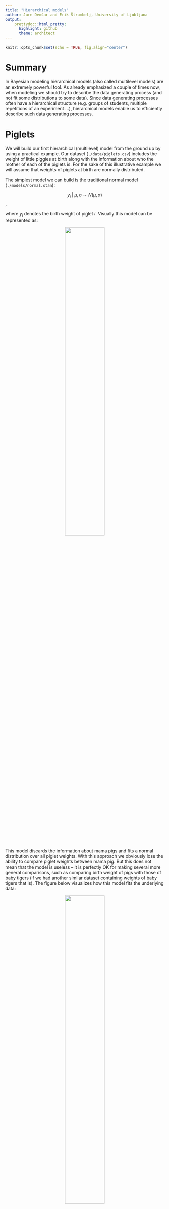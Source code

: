 ```yaml
---
title: "Hierarchical models"
author: Jure Demšar and Erik Štrumbelj, University of Ljubljana
output:
    prettydoc::html_pretty:
      highlight: github
      theme: architect
---
```


```r
knitr::opts_chunk$set(echo = TRUE, fig.align="center")
```


# Summary

In Bayesian modeling hierarchical models (also called multilevel models) are an extremely powerful tool. As already emphasized a couple of times now, when modeling we should try to describe the data generating process (and not fit some distributions to some data). Since data generating processes often have a hierarchical structure (e.g. groups of students, multiple repetitions of an experiment ...), hierarchical models enable us to efficiently describe such data generating processes.


# Piglets

We will build our first hierarchical (multilevel) model from the ground up by using a practical example. Our dataset (`./data/piglets.csv`) includes the weight of little piggies at birth along with the information about who the mother of each of the piglets is. For the sake of this illustrative example we will assume that weights of piglets at birth are normally distributed.

The simplest model we can build is the traditional normal model (`./models/normal.stan`):

$$y_i \; | \; \mu, \sigma \sim N(\mu, \sigma)$$,

where $y_i$ denotes the birth weight of piglet $i$. Visually this model can be represented as:

<center>
![](./figs/normal.png){width=50%}
</center>

This model discards the information about mama pigs and fits a normal distribution over all piglet weights. With this approach we obviously lose the ability to compare piglet weights between mama pig. But this does not mean that the model is useless -- it is perfectly OK for making several more general comparisons, such as comparing birth weight of pigs with those of baby tigers (if we had another similar dataset containing weights of baby tigers that is). The figure below visualizes how this model fits the underlying data:

<center>
![](./figs/normal_fit.png){width=50%}
</center>

If our goal is not to perform general comparisons but the comparison of piglet birth weights between different mama pigs, then we need a different model. We can simply model the mean of each group separately:

$$y_{g,i} \; | \; \mu_g, \sigma \sim N(\mu_g, \sigma)$$,

where $y_{g,i}$ represents the weight of piglet $i$ that was born to mama pig $g$, meaning that $\mu_g$ is the mean parameter for group (mama pig) $g$. Note here, that we are assuming equal variance (or standard deviation) in weights between all groups, if we assumed that each group has its own variance then we could just use the traditional normal model multiple times, once for each mama pig. Below is a visual representation of the group normal model:

![](./figs/normal_g.png)

With this model we acknowledge the fact that each piglet has its own mother, but we discard the fact that they are all piglets. As a result we are now able to make comparisons between groups (between piglets belonging to different mama pigs) but lose the capability of more general comparisons (e.g. inter-species). The figure below visualizes how this model fits the underlying for each mama pig (group) separately:

![](./figs/group_fit.png)

Based on this figure, one could argue that the assumption that the variance between groups is the same is not correct. This is a valid case, since we can see that because of this constraint our model does not fit the underlying data well in some cases (e.g. mama pig #3 or #6). So, a possible model upgrade would be to also model variances on the group level. We decided not to do that because we were interested mainly in mean weights and wanted to keep the model as simple as possible for the purpose of this illustration. Furthermore, our dataset is quite small, for getting good variance estimates we usually need more data than we have in this case.

In Bayesian statistics we can easily have the best of both worlds through hierarchical modeling. Actually, one could easily argue that in our case such a model is the only reasonable approach since we have a very clear hierarchical structure in our data generating process. By linking group means in a hierarchical fashion, our model becomes:

$$y_{g,i} \; | \; \mu_g, \sigma \sim N(\mu_g, \sigma)$$,

$$\mu_g \; | \; \mu_\mu, \sigma_\mu \sim N(\mu_\mu, \sigma_\mu).$$

So, to get a hierarchical model we simply inject the information about the hierarchical structure of our data generating process into the model by linking all group level means ($\mu_g$) together using another distribution. In our case we are linking group level means together with a normal distribution, this top-level normal distribution is defined with parameters $\mu_\mu$ and $\sigma_\mu$. As a result $\mu_\mu$ now defines the mean birth weight of all piglets, while $\mu_g$ is the mean birth weight of piglets belonging to a particular mama pig. Here, $\mu_mu$ serves a similar function as $\mu$ in the traditional normal model -- the mean parameter for birth weight of all piglets. It is important to note here that the same does not hold for $\sigma_\mu$, $\sigma_\mu$ depicts the standard deviation of group means ($\mu_g$) and not the standard deviation between birth weights of all piglets like in the traditional normal model. This hierarchical structure can be nicely seen on the model's visualization:

![](./figs/normal_h.png)

To summarize, we now have both group level parameters ($\mu_g$, $\sigma$) to work with, as well as a top level parameter for mean piglet weight ($\mu_\mu$) along with its standard deviation ($\sigma_mu$). The figure below visualizes how this model fits the underlying data at the group level.

![](./figs/hierarchical_fit.png)

The figure is very similar to the one made by the group normal model. There are a couple of subtle but important differences between the two figures. This differences are even more prominent on the visualization below, which compares means and 90% HDI between both models (group and hierarchical normal models) and our sample means.

![](./figs/means_group.png)
The most important thing to notice is the fact that mean estimates for groups in the case of the hierarchical model are closer to the population mean (the gray horizontal line) than the mean estimates for groups from the group normal model. This phenomenon is called Bayesian shrinkage and is a desired effect in hierarchical models (if we do not want this, then we do not use a hierarchical model). Bayesian shrinkage is the result of model's information sharing, in hierarchical modeling information about one group influences inferences for all other groups. This way groups with very little data are empowered by all other groups. This effect will be more prominent in outliers, if one groups sticks out from the rest then our model will be correctly skeptical about its data and will nudge the inferences about it towards other groups. Indeed, in our case you see it best with mama pigs #3 and #7, those two gave birth to the fattest and the slimmest piglets and with those two the difference in parameter estimates between the group and the hierarchical normal models is the most prominent. If you remember, we already saw how Bayesian shrinkage is useful -- we used hierarchical priors for regularization of beta coefficients in GLMs. As you can see, Bayesian regularization in GLMs is actually hierarchical modeling! In Bayesian regularization, we link beta coefficients together with a normal (in L2, ridge regularization) or with a Laplace/double exponential (in L1, lasso regularization) hyperprior.

Another thing you can see on the image above is that the group level uncertainty in the case of a hierarchical normal model is lower than in the case of a group normal model. The reason behind this is the same, more information means less uncertainty -- in the hierarchical normal model we are using information from other groups, while in the group normal model we are not.

There are some key differences when comparing models on the top level as well. First, the uncertainty is higher in the case of our hierarchical model. In the hierarchical model we have two sources of uncertainty -- we have uncertainty in the group level means along with uncertainty in the the top-level mean (mean of group level means). Even though information is pooled between groups the overall uncertainty is still higher than in the case of a traditional normal model. There we are using all data to estimate a single mean parameter. You can also see that because of the hierarchical structure the estimate for the top-level mean is slightly different between two models.

<center>
![](./figs/means_top.png)
</center>


# The adaptation level experiment

In the previous example we used a normal distribution to establish a hierarchical structure between groups of normally distributed data. But this does not have to be the case, the building blocks of any hierarchical model do not have to be normally distributed nor do we have to use a normal distribution to link these pieces together. In the following example we will build a hierarchical model based on simple linear regression models.

In this example we will analyze data from an adaptation level experiment. In it participants had to assess weights of the objects placed in their hands by using a verbal scale: very very light, very light, light, medium light, medium, medium heavy, heavy, very heavy and very very heavy. The task was to assess the weight of an object that was placed on the palm of their hand. To standardize the procedure the participants had to place the elbow on the desk, extend the palm and assess the weight of the object after it was placed on their palm by slight up and down movements of their arm. During the experiment participants were blinded by using non-transparent fabric. In total there were 15 objects of the same shape and size but different mass (photo film canisters filled with metallic balls). Objects were grouped into three sets:
  
* light set: 45 g, 55 g, 65 g, 75 g, 85 g (weights 1 to 5),
* medium set: 95 g, 105 g, 115 g, 125 g, 135 g (weights 6 to 10),
* heavy set: 145 g, 155 g, 165 g, 175 g, 185 g (weights 11 to 15).

The experimenter sequentially placed weights in the palm of the participant and recorded the trial index, the weight of the object and participant's response. The participants were divided into two groups, in group 1 the participants first assessed the weights of the light set in ten rounds within which all five weights were weighted in a random order. After completing the 10 rounds with the light set, the experimenter switched to the medium set, without any announcement or break. The participant then weighted the medium set across another 10 rounds of weighting the five weights in a random order within each round. In group 2 the overall procedure was the same, the only difference being that they started with the 10 rounds of the heavy set and then performed another 10 rounds of weighting of the medium set. Importantly, the weights within each set were given in random order and the experimenter switched between sets seamlessly without any break or other indication to the participant.

We will use the a hierarchical linear model (`./models/hierarchical_linear.stan`) to show that the two groups provide different assessment of the weights in the second part of the experiment even though both groups are responding to weights from the same (medium) set. The difference is very pronounced at first but then fades away with subsequent assessments of medium weights. This is congruent with the hypothesis that each group formed a different adaptation level during the initial phase of the task, the formed adaptation level then determined the perceptual experience of the same set of weights at the beginning of the second part of the task. In the formal definition and in the figure below, $y_{s,i}$ denotes the response of subject $s$ for round $i$, while $x_{s,i}$ denotes the actual weight used in that particular case:

$$y_{s,i} \; | \; \alpha_s, \beta_s, \sigma_s \sim N(\alpha_s + \beta_s x_{s,i}, \sigma_s)$$,

$$\alpha_s \; | \; \mu_a, \sigma_a \sim N(\mu_a, \sigma_a),$$

$$\beta_s \; | \; \mu_b, \sigma_b \sim N(\mu_b, \sigma_b),$$

$$\sigma_s \; | \; \mu_s, \sigma_s \sim N(\mu_s, \sigma_s).$$

![](./figs/linear.png)

We fit four separate models, one for each combination of group and part of the experiment. Traceplots and summary diagnostics look good so we can move on with our analysis (you can check yourself in `./code/hierarchical_linear.R`). Next, we can visually check the quality of our posterior fit. Figure below visualizes the fit for one combination out of four -- first group, second part of the experiment.

![](./figs/al_subjects.png)

Values of slope and intercept for the second part of our experiment suggest that our initial hypothesis about adaptation level is true. Subject's that weighted lighter object in the first part of the experiment find medium objects at the beginning of experiment's second part heavier than subjects that weighted heavier objects in the first part. In more technical terms, the intercept for the first group in the second part of the experiment is larger than the one for the second group. See the figure below for a visualization of this.

![](./figs/al_diff.png)

The fact that the slope for the first group is very likely to be negative (the whole 95\% HDI lies below 0) and positive for the second group (the whole 95\% HDI lies above 0) suggests that the adaptation level phenomenon fades away with time. This is visualized in the right panel of the figure below.

![](./figs/al_groups.png)

Based on the analysis above, the hypothesis that each group formed a different adaptation level during the initial phase of the task seems to be true. Group that switches from heavy to medium weights assesses weights as lighter than they really are while for the group that switches from light to medium the weights appear heavier. With time these adaptation levels fade away and assessments converge to similar estimates of weight.

# Recommended readings

* **Chapter 12 (Multilevel models)** in Mcelreath R. (2016). Statistical Rethinking: A Bayesian Course with Examples in R and Stan. CRC Press.

* **Chapter 19 (Metric Predicted Variables with One Nominal Predictor)** in Kruschke J. K. (2015). Doing Bayesian Data Analysis: A Tutorial with R, JAGS, and Stan (2nd edition). Academic Press.
